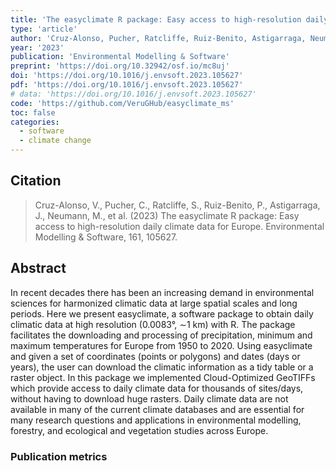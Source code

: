 ```yaml
---
title: 'The easyclimate R package: Easy access to high-resolution daily climate data for Europe'
type: 'article'
author: 'Cruz-Alonso, Pucher, Ratcliffe, Ruiz-Benito, Astigarraga, Neumann, Hasenauer, Rodríguez-Sánchez'
year: '2023'
publication: 'Environmental Modelling & Software'
preprint: 'https://doi.org/10.32942/osf.io/mc8uj'
doi: 'https://doi.org/10.1016/j.envsoft.2023.105627'
pdf: 'https://doi.org/10.1016/j.envsoft.2023.105627'
# data: 'https://doi.org/10.1016/j.envsoft.2023.105627'
code: 'https://github.com/VeruGHub/easyclimate_ms'
toc: false
categories: 
  - software
  - climate change
---
```


## Citation

> Cruz-Alonso, V., Pucher, C., Ratcliffe, S., Ruiz-Benito, P., Astigarraga, J., Neumann, M., et al. (2023) The easyclimate R package: Easy access to high-resolution daily climate data for Europe. Environmental Modelling &amp; Software, 161, 105627.

## Abstract

In recent decades there has been an increasing demand in environmental sciences for harmonized climatic data at large spatial scales and long periods. Here we present easyclimate, a software package to obtain daily climatic data at high resolution (0.0083°, ∼1 km) with R. The package facilitates the downloading and processing of precipitation, minimum and maximum temperatures for Europe from 1950 to 2020. Using easyclimate and given a set of coordinates (points or polygons) and dates (days or years), the user can download the climatic information as a tidy table or a raster object. In this package we implemented Cloud-Optimized GeoTIFFs which provide access to daily climate data for thousands of sites/days, without having to download huge rasters. Daily climate data are not available in many of the current climate databases and are essential for many research questions and applications in environmental modelling, forestry, and ecological and vegetation studies across Europe.

### Publication metrics

<br>

<span class="__dimensions_badge_embed__" data-doi="10.1016/j.envsoft.2023.105627" data-hide-zero-citations="true" data-legend="always"></span><script async src="https://badge.dimensions.ai/badge.js" charset="utf-8"></script>

<script type='text/javascript' src='https://d1bxh8uas1mnw7.cloudfront.net/assets/embed.js'></script><div data-badge-details="right" data-badge-type="medium-donut" data-doi="10.1016/j.envsoft.2023.105627" data-hide-no-mentions="true" class="altmetric-embed"></div>

<div class="scite-badge" data-doi="10.1016/j.envsoft.2023.105627" data-layout="horizontal" data-show-zero="false" data-show-labels="true"></div><link rel="stylesheet" type="text/css" href="https://cdn.scite.ai/badge/scite-badge-latest.min.css"><script async type="application/javascript" src="https://cdn.scite.ai/badge/scite-badge-latest.min.js"></script>

